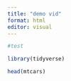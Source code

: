 ```yaml
---
title: "demo vid"
format: html
editor: visual
---
```


```r
#test

library(tidyverse)

head(mtcars)


```

